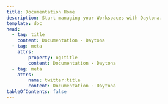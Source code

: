```yaml
---
title: Documentation Home
description: Start managing your Workspaces with Daytona.
template: doc
head:
  - tag: title
    content: Documentation · Daytona
  - tag: meta
    attrs:
        property: og:title
        content: Documentation · Daytona
  - tag: meta
    attrs:
        name: twitter:title
        content: Documentation · Daytona
tableOfContents: false
---
```



<DocumentList title="Start Here">
  <DocumentListItem
    title="What is Daytona?"
    subtitle="Learn about Daytona and how it can help you manage your development environments."
    href="about/what-is-daytona"
  />
  <DocumentListItem
    title="Getting Started"
    subtitle="Get started with Daytona and learn how to use and configure your development environments."
    href="about/getting-started"
  />
  <DocumentListItem
    title="Install Daytona"
    subtitle="Install Daytona on Linux, macOS, or Windows operating system."
    href="installation/installation"
    expanded
  />
</DocumentList>

<DocumentList title="Configure">
  <DocumentListItem
    title="Add a Git Provider"
    subtitle="Create Workspaces from repositories hosted across GitHub, GitLab, Bitbucket, and others."
    href="configuration/git-providers#add-a-git-provider"
  />
  <DocumentListItem
    title="Install a Provider"
    subtitle="Install a new Provider to interface with the Daytona Server and manage your Workspaces."
    href="configuration/providers#managing-providers"
  />
    <DocumentListItem
    title="Officially Supported Providers"
    subtitle="View the list of officially supported Providers that Daytona can use to manage Workspaces."
    href="configuration/providers#officially-supported-providers"
  />
  <DocumentListItem
    title="Set a Target"
    subtitle="Set a Target configuration that governs how Daytona manages and deploys Workspaces."
    href="configuration/providers#managing-targets"
  />
</DocumentList>

<DocumentList title="Use">
  <DocumentListItem
    title="Create a Workspace"
    subtitle="Create a development environment from a Git repository and start deploying."
    href="usage/workspaces"
  />
  <DocumentListItem
    title="Set Default IDE"
    subtitle="Automatically open your Workspace in Visual Studio Code and a selection of JetBrains IDEs."
    href="usage/ide#set-the-default-ide"
  />
  <DocumentListItem
    title="Build a Container Image"
    subtitle="Use Builders to create a development container image for your Workspace."
    href="usage/builders"
  />
  <DocumentListItem
    title="Configure Daytona Server"
    subtitle="Daytona Server runs on your machine and handles actions relating to Workspaces."
    href="usage/server"
  />
</DocumentList>

<DocumentList title="Dive Deeper">
  <DocumentListItem
    title="CLI Reference"
    subtitle="Learn about the Daytona CLI and how to interact with Daytona from the command line."
    href="tools/cli"
  />
</DocumentList>
